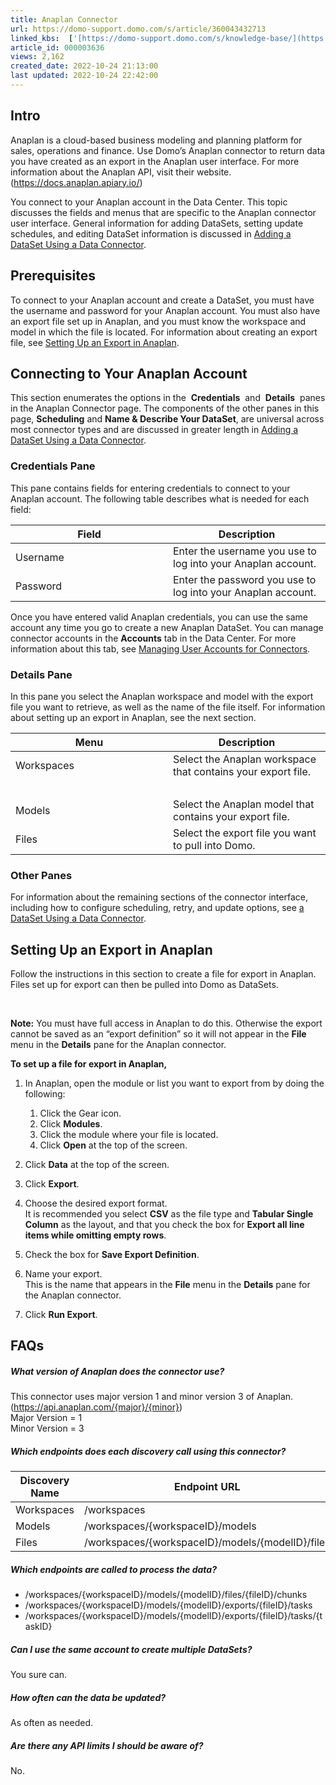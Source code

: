 ```yaml
---
title: Anaplan Connector
url: https://domo-support.domo.com/s/article/360043432713
linked_kbs:  ['[https://domo-support.domo.com/s/knowledge-base/](https://domo-support.domo.com/s/knowledge-base/)', '[https://domo-support.domo.com/s/](https://domo-support.domo.com/s/)', '[https://domo-support.domo.com/s/topic/0TO5w000000ZammGAC](https://domo-support.domo.com/s/topic/0TO5w000000ZammGAC)', '[https://domo-support.domo.com/s/topic/0TO5w000000ZanLGAS](https://domo-support.domo.com/s/topic/0TO5w000000ZanLGAS)', '[https://domo-support.domo.com/s/topic/0TO5w000000ZaoQGAS](https://domo-support.domo.com/s/topic/0TO5w000000ZaoQGAS)', '[https://domo-support.domo.com/s/article/360042926274](https://domo-support.domo.com/s/article/360042926274)', '[https://domo-support.domo.com/s/article/360043432713](https://domo-support.domo.com/s/article/360043432713)', '[https://domo-support.domo.com/s/article/360042926054](https://domo-support.domo.com/s/article/360042926054)', '[https://domo-support.domo.com/s/topic/0TO5w000000ZaoQGAS/api-connectors](https://domo-support.domo.com/s/topic/0TO5w000000ZaoQGAS/api-connectors)', '[https://domo-support.domo.com/s/article/360043429933](https://domo-support.domo.com/s/article/360043429933)', '[https://domo-support.domo.com/s/article/360043429953](https://domo-support.domo.com/s/article/360043429953)', '[https://domo-support.domo.com/s/article/360042925494](https://domo-support.domo.com/s/article/360042925494)', '[https://domo-support.domo.com/s/article/360043429913](https://domo-support.domo.com/s/article/360043429913)', '[https://domo-support.domo.com/s/article/4408174643607](https://domo-support.domo.com/s/article/4408174643607)', '[https://domo-support.domo.com/s/login/](https://domo-support.domo.com/s/login/)']
article_id: 000003636
views: 2,162
created_date: 2022-10-24 21:13:00
last updated: 2022-10-24 22:42:00
---
```




Intro
-----


Anaplan is a cloud-based business modeling and planning platform for sales, operations and finance. Use Domo's Anaplan connector to return data you have created as an export in the Anaplan user interface. For more information about the Anaplan API, visit their website. ([https://docs.anaplan.apiary.io/](https://docs.anaplan.apiary.io/ "https://docs.anaplan.apiary.io/"))


You connect to your Anaplan account in the Data Center. This topic discusses the fields and menus that are specific to the Anaplan connector user interface. General information for adding DataSets, setting update schedules, and editing DataSet information is discussed in [Adding a DataSet Using a Data Connector](/s/article/360042926274 "Adding a DataSet Using a Data Connector").


Prerequisites
-------------


To connect to your Anaplan account and create a DataSet, you must have the username and password for your Anaplan account. You must also have an export file set up in Anaplan, and you must know the workspace and model in which the file is located. For information about creating an export file, see [Setting Up an Export in Anaplan](/s/article/360043432713 "Anaplan Connector"). 


Connecting to Your Anaplan Account
----------------------------------


This section enumerates the options in the  **Credentials**  and  **Details**  panes in the Anaplan Connector page. The components of the other panes in this page, **Scheduling** and **Name & Describe Your DataSet**, are universal across most connector types and are discussed in greater length in [Adding a DataSet Using a Data Connector](/s/article/360042926274 "Adding a DataSet Using a Data Connector").


### Credentials Pane


This pane contains fields for entering credentials to connect to your A﻿naplan account. The following table describes what is needed for each field:  




| Field | Description |
| --- | --- |
| Username | Enter the username you use to log into your Anaplan account. |
| Password | Enter the password you use to log into your Anaplan account. |


Once you have entered valid Anaplan credentials, you can use the same account any time you go to create a new Anaplan DataSet. You can manage connector accounts in the **Accounts** tab in the Data Center. For more information about this tab, see [Managing User Accounts for Connectors](/s/article/360042926054 "Managing User Accounts for Connectors").


### Details Pane


In this pane you select the Anaplan workspace and model with the export file you want to retrieve, as well as the name of the file itself. For information about setting up an export in Anaplan, see the next section. 




| Menu | Description |
| --- | --- |
| Workspaces | Select the Anaplan workspace that contains your export file. 
  |
| Models | Select the Anaplan model that contains your export file. |
| Files | Select the export file you want to pull into Domo. |


### Other Panes


For information about the remaining sections of the connector interface, including how to configure scheduling, retry, and update options, see [a DataSet Using a Data Connector](/s/article/360042926274 "Adding a DataSet Using a Data Connector").


Setting Up an Export in Anaplan
-------------------------------


Follow the instructions in this section to create a file for export in Anaplan. Files set up for export can then be pulled into Domo as DataSets. 




 

**Note:** You must have full access in Anaplan to do this. Otherwise the export cannot be saved as an "export definition" so it will not appear in the **File** menu in the **Details** pane for the Anaplan connector.



**To set up a file for export in Anaplan,**


1. In Anaplan, open the module or list you want to export from by doing the following:


	1. Click the Gear icon.
	2. Click **Modules**.
	3. Click the module where your file is located.
	4. Click **Open** at the top of the screen.
2. Click **Data** at the top of the screen.
3. Click **Export**.
4. Choose the desired export format.  
 It is recommended you select **CSV** as the file type and **Tabular Single Column** as the layout, and that you check the box for **Export all line items while omitting empty rows**.
5. Check the box for **Save Export Definition**.
6. Name your export.  
 This is the name that appears in the **File** menu in the **Details** pane for the Anaplan connector.
7. Click **Run Export**.


FAQs
----


##### What version of Anaplan does the connector use?


This connector uses major version 1 and minor version 3 of Anaplan. ([https://api.anaplan.com/{major}/{minor}](https://api.anaplan.com/%7Bmajor%7D/%7Bminor%7D "https://api.anaplan.com/{major}/{minor}"))  
Major Version = 1  
Minor Version = 3 


##### Which endpoints does each discovery call using this connector?




| Discovery Name | Endpoint URL |
| --- | --- |
| Workspaces | /workspaces |
| Models | /workspaces/{workspaceID}/models |
| Files | /workspaces/{workspaceID}/models/{modelID}/files |


##### Which endpoints are called to process the data?


* /workspaces/{workspaceID}/models/{modelID}/files/{fileID}/chunks
* /workspaces/{workspaceID}/models/{modelID}/exports/{fileID}/tasks
* /workspaces/{workspaceID}/models/{modelID}/exports/{fileID}/tasks/{taskID}


##### Can I use the same account to create multiple DataSets?


You sure can.


##### How often can the data be updated?


As often as needed.


##### Are there any API limits I should be aware of?


No.


